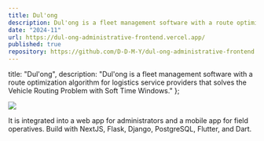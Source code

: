 ```yaml
---
title: Dul'ong
description: Dul'ong is a fleet management software with a route optimization algorithm that solves the Vehicle Routing Problem with Soft Time Windows; built for logistics service providers
date: "2024-11"
url: https://dul-ong-administrative-frontend.vercel.app/
published: true
repository: https://github.com/D-D-M-Y/dul-ong-administrative-frontend
---
```


  title: "Dul'ong",
  description: "Dul'ong is a fleet management software with a route optimization algorithm for logistics service providers that solves the Vehicle Routing Problem with Soft Time Windows."
};

[![](/Dulong.png)](https://dul-ong-administrative-frontend.vercel.app/)

It is integrated into a web app for administrators and a mobile app for field operatives. Build with NextJS, Flask, Django, PostgreSQL, Flutter, and Dart.